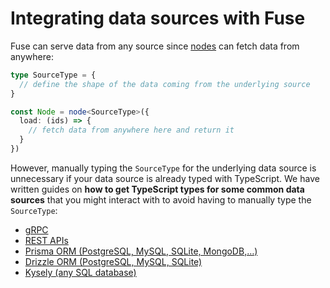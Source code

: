 # Integrating data sources with Fuse

Fuse can serve data from any source since [nodes](/docs/server/nodes) can fetch data from anywhere:

```ts
type SourceType = {
  // define the shape of the data coming from the underlying source
}

const Node = node<SourceType>({
  load: (ids) => {
    // fetch data from anywhere here and return it
  }
})
```

However, manually typing the `SourceType` for the underlying data source is unnecessary if your data source is already typed with TypeScript. We have written guides on **how to get TypeScript types for some common data sources** that you might interact with to avoid having to manually type the `SourceType`:

- [gRPC](/docs/server/integrations/grpc)
- [REST APIs](/docs/server/integrations/rest)
- [Prisma ORM (PostgreSQL, MySQL, SQLite, MongoDB,…)](/docs/server/integrations/prisma)
- [Drizzle ORM (PostgreSQL, MySQL, SQLite)](/docs/server/integrations/drizzle)
- [Kysely (any SQL database)](/docs/server/integrations/kysely)
